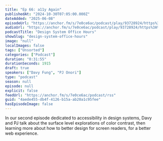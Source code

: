 ```yaml
---
title: "Ep 66: a11y Again"
publishedAt: "2024-10-30T07:05:00.000Z"
dateAdded: "2025-06-08"
episodeUrl: "https://anchor.fm/s/7e0ce6ac/podcast/play/93728924/https%3A%2F%2Fd3ctxlq1ktw2nl.cloudfront.net%2Fstaging%2F2024-9-30%2Ff8e37817-5d87-c902-7e08-97c352466deb.mp3"
audioUrl: "https://anchor.fm/s/7e0ce6ac/podcast/play/93728924/https%3A%2F%2Fd3ctxlq1ktw2nl.cloudfront.net%2Fstaging%2F2024-9-30%2Ff8e37817-5d87-c902-7e08-97c352466deb.mp3"
podcastTitle: "Design System Office Hours"
showSlug: "design-system-office-hours"
image: "null"
localImages: false
tags: ["Unsorted"]
categories: ["Podcast"]
duration: "0:31:55"
durationSeconds: 1915
draft: true
speakers: ["Davy Fung", "PJ Onori"]
type: "podcast"
season: null
episode: null
explicit: false
feedUrl: "https://anchor.fm/s/7e0ce6ac/podcast/rss"
guid: "4aede455-db4f-4126-b15a-ab20a1c95fee"
hasEpisodeImage: false
---
```

In our second episode dedicated to accessibility in design systems, Davy and PJ talk about the surface level explorations of color contrast, then learning more about how to better design for screen readers, for a better web experience.
